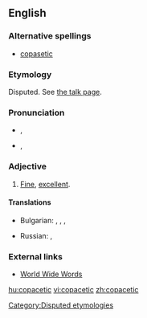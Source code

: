==English==

===Alternative spellings===
* [[copasetic]]

===Etymology===
Disputed. See [[Talk:copacetic|the talk page]].

===Pronunciation===
* {{a|UK}} {{IPA|/kəʊ.pəˈsɛt.ɪk/|lang=en}}, {{SAMPA|/k@U.p@"sEt.Ik/}}
* {{a|US}} {{IPA|/ˌkoʊ.pəˈsɛt.ɪk/|lang=en}}, {{SAMPA|/%koU.p@"sEt.Ik/}}

===Adjective===
{{en-adj}}

# {{US}} [[fine|Fine]], [[excellent]].

====Translations====
{{trans-top|fine, excellent, going just right, swell}}
* Bulgarian: {{t+|bg|отличен|m|tr=otlíčen}}, {{t+|bg|отлична|f|tr=otlíčna}}, {{t+|bg|отлично|n|tr=otlíčno}}, {{t+|bg|отлични|p|tr=otlíčni}}
{{trans-mid}}
* Russian: {{t|ru|отличный|tr=otlíčnyj}}, {{t|ru|отлично|tr=otlíčno}}
{{trans-bottom}}

===External links===
* [http://www.quinion.com/words/weirdwords/ww-cop1.htm World Wide Words]

[[Category:Disputed etymologies]]

[[hu:copacetic]]
[[vi:copacetic]]
[[zh:copacetic]]